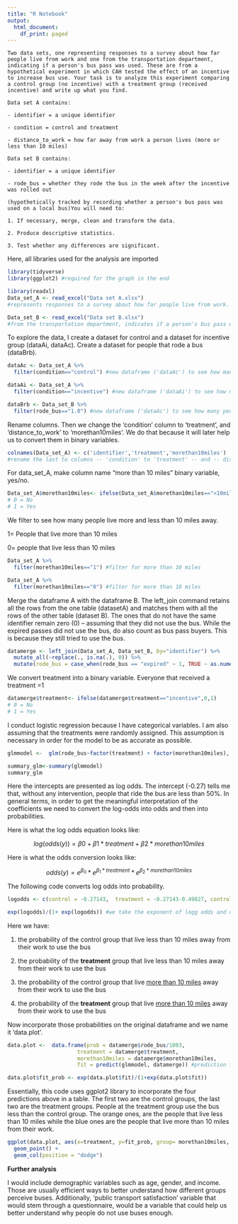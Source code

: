 ```yaml
---
title: "R Notebook"
output:
  html_document:
    df_print: paged
---
```


`Two data sets, one representing responses to a survey about how far people live from work and one from the transportation department, indicating if a person's bus pass was used. These are from a hypothetical experiment in which CAH tested the effect of an incentive to increase bus use. Your task is to analyze this experiment comparing a control group (no incentive) with a treatment group (received incentive) and write up what you find.`

`Data set A contains:`

`- identifier = a unique identifier`

`- condition = control and treatment`

`- distance_to_work = how far away from work a person lives (more or less than 10 miles)`

`Data set B contains:`

`- identifier = a unique identifier`

`- rode_bus = whether they rode the bus in the week after the incentive was rolled out`

`(hypothetically tracked by recording whether a person's bus pass was used on a local bus)You will need to:`

`1. If necessary, merge, clean and transform the data.`

`2. Produce descriptive statistics.`

`3. Test whether any differences are significant.`

Here, all libraries used for the analysis are imported

```r
library(tidyverse)
library(ggplot2) #required for the graph in the end
```

```r
library(readxl)
Data_set_A <- read_excel("Data set A.xlsx") 
#represents responses to a survey about how far people live from work.

Data_set_B <- read_excel("Data set B.xlsx")
#from the transportation department, indicates if a person's bus pass was used.
```

To explore the data, I create a dataset for control and a dataset for incentive group (dataAi, dataAc). Create a dataset for people that rode a bus (dataBrb).

```r
dataAc <- Data_set_A %>%   
  filter(condition=="control") #new dataframe ('dataAc') to see how many people are in the control group

dataAi <- Data_set_A %>%
  filter(condition=="incentive") #new dataframe ('dataAi') to see how many people are in the incentive group

dataBrb <- Data_set_B %>%   
  filter(rode_bus=="1.0") #new dataframe ('dataAc') to see how many people rode the bus
```

Rename columns. Then we change the 'condition' column to 'treatment', and 'distance_to_work' to 'morethan10miles'. We do that because it will later help us to convert them in binary variables.

```r
colnames(Data_set_A) <- c('identifier','treatment','morethan10miles')
#rename the last to columns -- 'condition' to 'treatment' -- and -- distance_to_work to 'morethan10miles'.
```

For data_set_A, make column name "more than 10 miles" binary variable, yes/no.

```r
Data_set_A$morethan10miles<- ifelse(Data_set_A$morethan10miles=="<10miles",0,1)
# 0 = No
# 1 = Yes
```

We filter to see how many people live more and less than 10 miles away.

1= People that live more than 10 miles

0= people that live less than 10 miles

```r
Data_set_A %>%   
  filter(morethan10miles=="1") #filter for more than 10 miles

Data_set_A %>%   
  filter(morethan10miles=="0") #filter for more than 10 miles
```

Merge the dataframe A with the dataframe B. The left_join command retains all the rows from the one table (datasetA) and matches them with all the rows of the other table (dataset B). The ones that do not have the same identifier remain zero (0) -- assuming that they did not use the bus. While the expired passes did not use the bus, do also count as bus pass buyers. This is because they still tried to use the bus.

```r
datamerge <- left_join(Data_set_A, Data_set_B, by="identifier") %>% 
  mutate_all(~replace(., is.na(.), 0)) %>% 
  mutate(rode_bus = case_when(rode_bus == "expired" ~ 1, TRUE ~ as.numeric(rode_bus)))
```

We convert treatment into a binary variable. Everyone that received a treatment =1

```r
datamerge$treatment<- ifelse(datamerge$treatment=="incentive",0,1)
# 0 = No
# 1 = Yes
```

I conduct logistic regression because I have categorical variables. I am also assuming that the treatments were randomly assigned. This assumption is necessary in order for the model to be as accurate as possible.

```r
glmmodel <-  glm(rode_bus~factor(treatment) + factor(morethan10miles), family = "binomial", data = datamerge)

summary_glm<-summary(glmmodel)
summary_glm
```

Here the intercepts are presented as log odds. The intercept (-0.27) tells me that, without any intervention, people that ride the bus are less than 50%. In general terms, in order to get the meaningful interpretation of the coefficients we need to convert the log-odds into odds and then into probabilities.

Here is what the log odds equation looks like:

$$
log(odds(y)) = β0 + β1*treatment + β2*morethan10miles
$$

Here is what the odds conversion looks like:

$$
odds(y) = e^{β_0} * e^{β_1 * treatment} * e^{β_2 * morethan10miles} 
$$

The following code converts log odds into probability.

```r
logodds <- c(control = -0.27143,  treatment = -0.27143-0.49827, controlmiles = -0.27143 +  0.01323 , treatmentmiles = --0.27143 +  0.01323-0.49827)

exp(logodds)/(1+ exp(logodds)) #we take the exponent of logg odds and devide it by the same number plus one.
```

Here we have:

1) the probability of the control group that live less than 10 miles away from their work to use the bus

2) the probability of the **treatment** group that live less than 10 miles away from their work to use the bus

3) the probability of the control group that live [more than 10 miles]{.ul} away from their work to use the bus

4) the probability of the **treatment** group that live [more than 10 miles]{.ul} away from their work to use the bus

Now incorporate those probabilities on the original dataframe and we name it 'data.plot'.

```r
data.plot <-  data.frame(prob = datamerge$rode_bus/1003,
                      treatment = datamerge$treatment,
                      morethan10miles = datamerge$morethan10miles,
                      fit = predict(glmmodel, datamerge)) #prediction for the logistic regression model

data.plot$fit_prob <- exp(data.plot$fit)/(1+exp(data.plot$fit))
```

Essentially, this code uses ggplot2 library to incorporate the four predictions above in a table. The first two are the control groups, the last two are the treatment groups. People at the treatment group use the bus less than the control group. The orange ones, are the people that live less than 10 miles while the blue ones are the people that live more than 10 miles from their work.

```r
ggplot(data.plot, aes(x=treatment, y=fit_prob, group= morethan10miles, fill= factor(morethan10miles))) + 
  geom_point() +
  geom_col(position = "dodge")

```

**Further analysis**

I would include demographic variables such as age, gender, and income. Those are usually efficient ways to better understand how different groups perceive buses. Additionally, 'public transport satisfaction' variable that would stem through a questionnaire, would be a variable that could help us better understand why people do not use buses enough.
